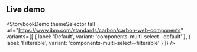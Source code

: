 ## Live demo

<StorybookDemo
  themeSelector
  tall
  url="https://www.ibm.com/standards/carbon/carbon-web-components"
  variants={[
    {
      label: 'Default',
      variant: 'components-multi-select--default'
    },
    {
      label: 'Filterable',
      variant: 'components-multi-select--filterable'
    }
  ]}
/>
